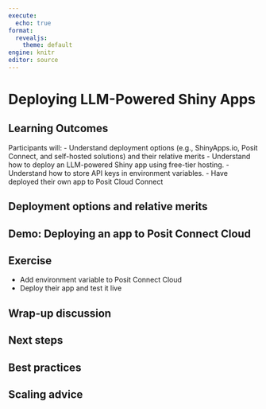 ```yaml
---
execute:
  echo: true
format:
  revealjs: 
    theme: default
engine: knitr
editor: source
---
```


# Deploying LLM-Powered Shiny Apps {#deploy}

## Learning Outcomes

Participants will:
- Understand deployment options (e.g., ShinyApps.io, Posit Connect, and self-hosted solutions) and their relative merits
- Understand how to deploy an LLM-powered Shiny app using free-tier hosting.
- Understand how to store API keys in environment variables.
- Have deployed their own app to Posit Cloud Connect

## Deployment options and relative merits

## Demo: Deploying an app to Posit Connect Cloud

## Exercise
* Add environment variable to Posit Connect Cloud
* Deploy their app and test it live

## Wrap-up discussion

## Next steps

## Best practices

## Scaling advice

